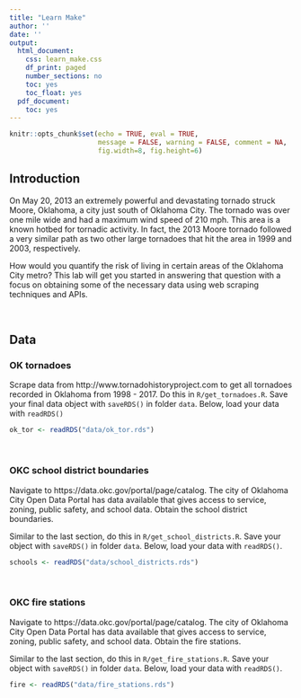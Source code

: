 ```yaml
---
title: "Learn Make"
author: ''
date: ''
output:
  html_document:
    css: learn_make.css
    df_print: paged
    number_sections: no
    toc: yes
    toc_float: yes
  pdf_document:
    toc: yes
---
```


```r
knitr::opts_chunk$set(echo = TRUE, eval = TRUE,
                      message = FALSE, warning = FALSE, comment = NA,
                      fig.width=8, fig.height=6)
```

## Introduction

On May 20, 2013 an extremely powerful and devastating tornado struck
Moore, Oklahoma, a city just south of Oklahoma City. The tornado was over one
mile wide and had a maximum wind speed of 210 mph. This area is a known hotbed 
for tornadic activity. In fact, the 2013 Moore tornado followed a very similar 
path as two other large tornadoes that hit the area in 1999 and 2003, 
respectively.

How would you quantify the risk of living in certain areas of the Oklahoma
City metro? This lab will get you started in answering that question with a
focus on obtaining some of the necessary data using web scraping techniques
and APIs.

<br/>

## Data

### OK tornadoes

<div class="bkgemph">
Scrape data from http://www.tornadohistoryproject.com to get all
tornadoes recorded in Oklahoma from 1998 - 2017. Do this in 
`R/get_tornadoes.R`. Save your final data object with `saveRDS()` 
in folder `data`. Below, load your data with `readRDS()`
</div>

```r
ok_tor <- readRDS("data/ok_tor.rds")
```

<br/>

### OKC school district boundaries

<div class="bkgemph">
Navigate to https://data.okc.gov/portal/page/catalog. The city of Oklahoma City 
Open Data Portal has data available that gives access to service, zoning,
public safety, and school data. Obtain the school district
boundaries.

Similar to the last section, do this in `R/get_school_districts.R`.
Save your object with `saveRDS()` in folder `data`. Below, load your 
data with `readRDS()`.
</div>

```r
schools <- readRDS("data/school_districts.rds")
```

<br/>

### OKC fire stations

<div class="bkgemph">
Navigate to https://data.okc.gov/portal/page/catalog. The city of Oklahoma City 
Open Data Portal has data available that gives access to service, zoning,
public safety, and school data. Obtain the fire stations.

Similar to the last section, do this in `R/get_fire_stations.R`.
Save your object with `saveRDS()` in folder `data`. Below, load your 
data with `readRDS()`.
</div>

```r
fire <- readRDS("data/fire_stations.rds")
```




